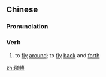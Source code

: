 {{also|飞转}}
==Chinese==
{{zh-forms|s=飞转}}

===Pronunciation===
{{zh-pron
|m=fēizhuàn
|h=pfs=pî-chón
|cat=v
}}

===Verb===
{{zh-verb}}

# {{lb|zh|literary}} to [[fly]] [[around]]; to [[fly]] [[back]] and [[forth]]

[[zh:飛轉]]